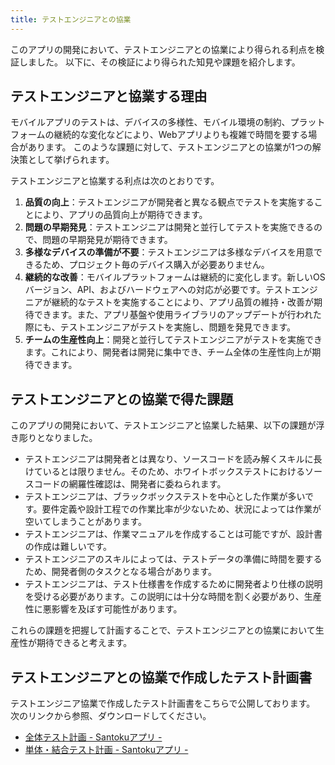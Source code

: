 ```yaml
---
title: テストエンジニアとの協業
---
```


このアプリの開発において、テストエンジニアとの協業により得られる利点を検証しました。
以下に、その検証により得られた知見や課題を紹介します。

## テストエンジニアと協業する理由

モバイルアプリのテストは、デバイスの多様性、モバイル環境の制約、プラットフォームの継続的な変化などにより、Webアプリよりも複雑で時間を要する場合があります。
このような課題に対して、テストエンジニアとの協業が1つの解決策として挙げられます。

テストエンジニアと協業する利点は次のとおりです。

1. **品質の向上**：テストエンジニアが開発者と異なる観点でテストを実施することにより、アプリの品質向上が期待できます。
2. **問題の早期発見**：テストエンジニアは開発と並行してテストを実施できるので、問題の早期発見が期待できます。
3. **多様なデバイスの準備が不要**：テストエンジニアは多様なデバイスを用意できるため、プロジェクト毎のデバイス購入が必要ありません。
4. **継続的な改善**：モバイルプラットフォームは継続的に変化します。新しいOSバージョン、API、およびハードウェアへの対応が必要です。テストエンジニアが継続的なテストを実施することにより、アプリ品質の維持・改善が期待できます。また、アプリ基盤や使用ライブラリのアップデートが行われた際にも、テストエンジニアがテストを実施し、問題を発見できます。
5. **チームの生産性向上**：開発と並行してテストエンジニアがテストを実施できます。これにより、開発者は開発に集中でき、チーム全体の生産性向上が期待できます。

## テストエンジニアとの協業で得た課題

このアプリの開発において、テストエンジニアと協業した結果、以下の課題が浮き彫りとなりました。

- テストエンジニアは開発者とは異なり、ソースコードを読み解くスキルに長けているとは限りません。そのため、ホワイトボックステストにおけるソースコードの網羅性確認は、開発者に委ねられます。
- テストエンジニアは、ブラックボックステストを中心とした作業が多いです。要件定義や設計工程での作業比率が少ないため、状況によっては作業が空いてしまうことがあります。
- テストエンジニアは、作業マニュアルを作成することは可能ですが、設計書の作成は難しいです。
- テストエンジニアのスキルによっては、テストデータの準備に時間を要するため、開発者側のタスクとなる場合があります。
- テストエンジニアは、テスト仕様書を作成するために開発者より仕様の説明を受ける必要があります。この説明には十分な時間を割く必要があり、生産性に悪影響を及ぼす可能性があります。

これらの課題を把握して計画することで、テストエンジニアとの協業において生産性が期待できると考えます。

## テストエンジニアとの協業で作成したテスト計画書

テストエンジニア協業で作成したテスト計画書をこちらで公開しております。
次のリンクから参照、ダウンロードしてください。

- [全体テスト計画 - Santokuアプリ -](https://fintan.jp/wp-content/uploads/2022/03/testing-type-catalog.xlsx)
- [単体・結合テスト計画 - Santokuアプリ -](https://fintan.jp/wp-content/uploads/2022/03/testing-type-catalog.xlsx)
